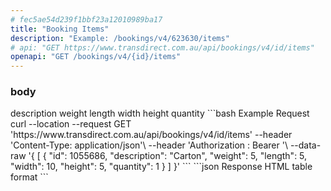 ```yaml
---
# fec5ae54d239f1bbf23a12010989ba17
title: "Booking Items"
description: "Example: /bookings/v4/623630/items"
# api: "GET https://www.transdirect.com.au/api/bookings/v4/id/items"
openapi: "GET /bookings/v4/{id}/items"
---
```

### body 
<ParamField path="description" type="string">
description
</ParamField>
<ParamField path="weight" type="number">
weight
</ParamField>
<ParamField path="length" type="number">
length
</ParamField>
<ParamField path="width" type="number">
width
</ParamField>
<ParamField path="height" type="number">
height
</ParamField>
<ParamField path="quantity" type="number">
quantity
</ParamField>
<RequestExample>
```bash Example Request
curl --location --request GET 'https://www.transdirect.com.au/api/bookings/v4/id/items'
--header 'Content-Type: application/json'\
--header 'Authorization : Bearer <fec5ae54d239f1bbf23a12010989ba17>'\
--data-raw '{
[
  {
    "id": 1055686,
    "description": "Carton",
    "weight": 5,
    "length": 5,
    "width": 10,
    "height": 5,
    "quantity": 1
  }
]
}'
``` 
</RequestExample>   
<ResponseExample>
```json Response
HTML table format
```
</ResponseExample>